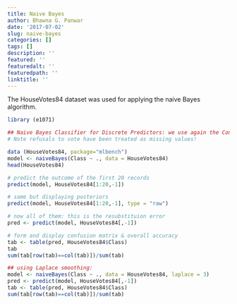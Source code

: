 ```yaml
---
title: Naive Bayes
author: Bhawna G. Panwar
date: '2017-07-02'
slug: naive-bayes
categories: []
tags: []
description: ''
featured: ''
featuredalt: ''
featuredpath: ''
linktitle: ''
---
```

The HouseVotes84 dataset was used for applying the naive Bayes algorithm.

```r
library (e1071)

## Naive Bayes Classifier for Discrete Predictors: we use again the Congressional Voting Records of 1984
# Note refusals to vote have been treated as missing values!

data (HouseVotes84, package="mlbench") 
model <- naiveBayes(Class ~ ., data = HouseVotes84) 
head(HouseVotes84)

# predict the outcome of the first 20 records
predict(model, HouseVotes84[1:20,-1]) 

# same but displaying posteriors
predict(model, HouseVotes84[1:20,-1], type = "raw") 

# now all of them: this is the resubstituion error
pred <- predict(model, HouseVotes84[,-1])

# form and display confusion matrix & overall accuracy
tab <- table(pred, HouseVotes84$Class) 
tab
sum(tab[row(tab)==col(tab)])/sum(tab)

## using Laplace smoothing: 
model <- naiveBayes(Class ~ ., data = HouseVotes84, laplace = 3)
pred <- predict(model, HouseVotes84[,-1]) 
tab <- table(pred, HouseVotes84$Class) 
sum(tab[row(tab)==col(tab)])/sum(tab)
```